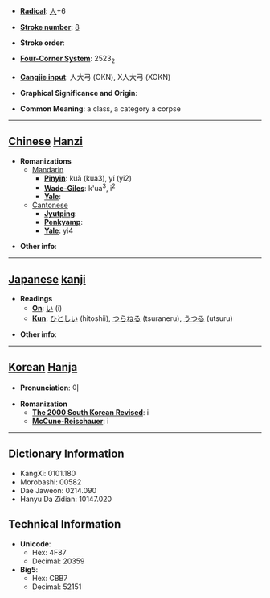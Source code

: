 * '''[[Wiktionary:Chinese radical index| Radical]]''': [[Wiktionary:Chinese radical index 人|人]]+6

* '''[[Wiktionary:Chinese total strokes index|Stroke number]]''': [[Wiktionary:Chinese total strokes index 8|8]]

* '''Stroke order''': 

* '''[[Wiktionary:Chinese four corner index|Four-Corner System]]''': 2523<sub>2</sub>

* '''[[Wiktionary:Chinese Cangjie index|Cangjie input]]''': 人大弓 (OKN), X人大弓 (XOKN)

* '''Graphical Significance and Origin''': 

* '''Common Meaning''': a class, a category a corpse

----

== [[Chinese]] [[Hanzi]] ==

* '''Romanizations'''
** [[Mandarin]]
*** '''[[Pinyin]]''': kuǎ (kua3), yí (yi2)
*** '''[[Wade-Giles]]''': k'ua<sup>3</sup>, i<sup>2</sup>
*** '''[[Yale]]''': 
**[[Cantonese]]
***'''[[Jyutping]]''':
***'''[[Penkyamp]]''': 
***'''[[Yale]]''': yi4

* '''Other info''': 

----

== [[Japanese]] [[kanji]] ==

* '''Readings'''
** '''[[On]]''': [[い]] (i)
** '''[[Kun]]''': [[ひとしい]] (hitoshii), [[つらねる]] (tsuraneru), [[うつる]] (utsuru)

* '''Other info''':  

----

== [[Korean]] [[Hanja]] ==

* '''Pronunciation''': 이

* '''Romanization'''
** '''[[The 2000 South Korean Revised Romanization|The 2000 South Korean Revised]]''': i
** '''[[McCune-Reischauer]]''': i

----

== Dictionary Information ==

* KangXi: 0101.180
* Morobashi: 00582
* Dae Jaweon: 0214.090
* Hanyu Da Zidian: 10147.020

== Technical Information ==

* '''Unicode''':
** Hex: 4F87
** Decimal: 20359
* '''Big5''':
** Hex: CBB7
** Decimal: 52151
